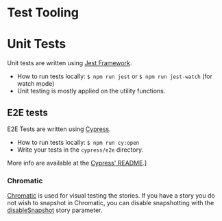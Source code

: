 
<Meta title="Dev/Testing/2. Test Tooling" />

# Test Tooling

# Unit Tests

Unit tests are written using [Jest Framework](https://jestjs.io/).

- How to run tests locally: `$ npm run jest` or `$ npm run jest-watch` (for watch mode)
- Unit testing is mostly applied on the utility functions.

## E2E tests

E2E Tests are written using [Cypress](https://www.cypress.io/).

- How to run tests locally: `$ npm run cy:open`
- Write your tests in the `cypress/e2e` directory.

More info are available at the [Cypress' README](./../../../../cypress/README.md).]

### Chromatic

[Chromatic](https://www.chromatic.com/) is used for visual testing the stories.
If you have a story you do not wish to snapshot in Chromatic, you can disable snapshotting with the [disableSnapshot](https://www.chromatic.com/docs/ignoring-elements#ignore-stories) story parameter.

